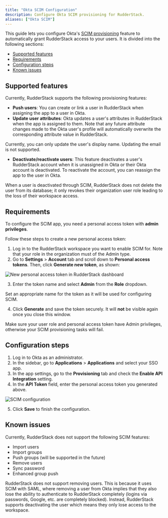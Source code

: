 ```yaml
---
title: "Okta SCIM Configuration"
description: Configure Okta SCIM provisioning for RudderStack.
aliases: ["Okta SCIM"]
---
```


This guide lets you configure Okta's [SCIM provisioning](https://www.okta.com/blog/2017/01/what-is-scim/) feature to automatically grant RudderStack access to your users.  It is divided into the following sections:

- [Supported features](#supported-features)
- [Requirements](#requirements)
- [Configuration steps](#configuration-steps)
- [Known issues](#known-issues)

## Supported features

Currently, RudderStack supports the following provisioning features:

- **Push users**: You can create or link a user in RudderStack when assigning the app to a user in Okta.
- **Update user attributes**: Okta updates a user's attributes in RudderStack when the app is assigned to them. Note that any future attribute changes made to the Okta user's profile will automatically overwrite the corresponding attribute value in RudderStack.

<div class="infoBlock">
Currently, you can only update the user's display name. Updating the email is not supported.
</div>

- **Deactivate/reactivate users**: This feature deactivates a user's RudderStack account when it is unassigned in Okta or their Okta account is deactivated. To reactivate the account, you can reassign the app to the user in Okta.

<div class="infoBlock">
When a user is deactivated through SCIM, RudderStack does not delete the user from its database; it only revokes their organization user role leading to the loss of their workspace access.
</div>

## Requirements

To configure the SCIM app, you need a <Link to="/dashboard-guides/personal-access-token/">personal access token</Link> with **admin privileges**.

Follow these steps to create a new personal access token:

1. Log in to the RudderStack workspace you want to enable SCIM for. Note that your role in the organization must of the <Link to="/dashboard-guides/user-management/#admin">Admin</Link> type.
2. Go to **Settings** > **Account** tab and scroll down to **Personal access tokens**. Then, click **Generate new token**, as shown:

<img src="../../../assets/rudderstack-api/personal-access-token-1.png" alt="New personal access token in RudderStack dashboard" />

3. Enter the token name and select **Admin** from the **Role** dropdown.

<div class="infoBlock">
Set an appropriate name for the token as it will be used for configuring SCIM.
</div>

4. Click **Generate** and save the token securely. It will **not** be visible again once you close this window.

<div class="warningBlock">
Make sure your user role and personal access token have <Link to="/dashboard-guides/user-management/#admin">Admin</Link> privileges, otherwise your SCIM provisioning tasks will fail.
</div>

## Configuration steps

1. Log in to Okta as an administrator.
2. In the sidebar, go to **Applications** > **Applications** and select your SSO app.
3. In the app settings, go to the **Provisioning** tab and check the **Enable API Integration** setting.
4. In the **API Token** field, enter the personal access token you generated above.

<img src="../../../assets/user-guides/rudderstack-okta-sso-7.png" alt="SCIM configuration" />

5. Click **Save** to finish the configuration.

## Known issues

Currently, RudderStack does not support the following SCIM features:

- Import users
- Import groups
- Push groups (will be supported in the future)
- Remove users
- Sync password
- Enhanced group push

<div class="infoBlock">
RudderStack does not support removing users. This is because it uses SCIM with SAML, where removing a user from Okta implies that they also lose the ability to authenticate to RudderStack completely (logins via passwords, Google, etc. are completely blocked). Instead, RudderStack supports deactivating the user which means they only lose access to the workspace.
</div>
